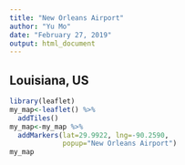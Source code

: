 ---
title: "New Orleans Airport"
author: "Yu Mo"
date: "February 27, 2019"
output: html_document
---

## Louisiana, US

```{r, echo=FALSE}
library(leaflet)
my_map<-leaflet() %>%
  addTiles() 
my_map<-my_map %>%
  addMarkers(lat=29.9922, lng=-90.2590,
             popup="New Orleans Airport")
my_map
```

